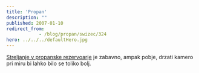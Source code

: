 ```yaml
---
title: 'Propan'
description: ""
published: 2007-01-10
redirect_from: 
            - /blog/propan/swizec/324
hero: ../../../defaultHero.jpg
---
```


[Streljanje v propanske rezervoarje](http://www.liveleak.com/view?i=08b0f84d82&c=1) je zabavno, ampak pobje, drzati kamero pri miru bi lahko bilo se toliko bolj.
